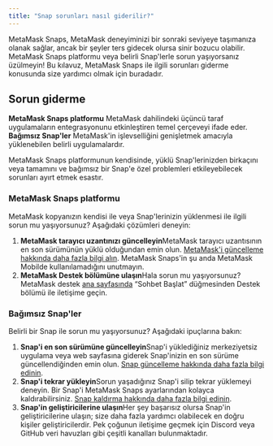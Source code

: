 ```yaml
---
title: "Snap sorunları nasıl giderilir?"
---
```


MetaMask Snaps, MetaMask deneyiminizi bir sonraki seviyeye taşımanıza olanak sağlar, ancak bir şeyler ters gidecek olursa sinir bozucu olabilir. MetaMask Snaps platformu veya belirli Snap'lerle sorun yaşıyorsanız üzülmeyin! Bu kılavuz, MetaMask Snaps ile ilgili sorunları giderme konusunda size yardımcı olmak için buradadır.

## Sorun giderme

**MetaMask Snaps platformu** MetaMask dahilindeki üçüncü taraf uygulamaların entegrasyonunu etkinleştiren temel çerçeveyi ifade eder. **Bağımsız Snap'ler** MetaMask'in işlevselliğini genişletmek amacıyla yüklenebilen belirli uygulamalardır.

MetaMask Snaps platformunun kendisinde, yüklü Snap'lerinizden birkaçını veya tamamını ve bağımsız bir Snap'e özel problemleri etkileyebilecek sorunları ayırt etmek esastır.

### MetaMask Snaps platformu

MetaMask kopyanızın kendisi ile veya Snap'lerinizin yüklenmesi ile ilgili sorun mu yaşıyorsunuz? Aşağıdaki çözümleri deneyin:

1. **MetaMask tarayıcı uzantınızı güncelleyin**MetaMask tarayıcı uzantısının en son sürümünün yüklü olduğundan emin olun. [MetaMask'i güncelleme hakkında daha fazla bilgi alın](/managing-my-wallet/using-metamask/how-to-update-the-version-of-metamask). MetaMask Snaps'in şu anda MetaMask Mobilde kullanılamadığını unutmayın.
2. **MetaMask Destek bölümüne ulaşın**Hala sorun mu yaşıyorsunuz? MetaMask destek [ana sayfasında](https://support.metamask.io/hc) “Sohbet Başlat” düğmesinden Destek bölümü ile iletişime geçin.

### Bağımsız Snap'ler

Belirli bir Snap ile sorun mu yaşıyorsunuz? Aşağıdaki ipuçlarına bakın:

1. **Snap'i en son sürümüne güncelleyin**Snap'i yüklediğiniz merkeziyetsiz uygulama veya web sayfasına giderek Snap'inizin en son sürüme güncellendiğinden emin olun. [Snap güncelleme hakkında daha fazla bilgi edinin](/metamask-snaps/how-to-update-a-snap).
2. **Snap'i tekrar yükleyin**Sorun yaşadığınız Snap'i silip tekrar yüklemeyi deneyin. Bir Snap'i MetaMask Snaps ayarlarından kolayca kaldırabilirsiniz. [Snap kaldırma hakkında daha fazla bilgi edinin](/metamask-snaps/how-to-uninstall-a-snap).
3. **Snap'in geliştiricilerine ulaşın**Her şey başarısız olursa Snap'in geliştiricilerine ulaşın; size daha fazla yardımcı olabilecek en doğru kişiler geliştiricilerdir. Pek çoğunun iletişime geçmek için Discord veya GitHub veri havuzları gibi çeşitli kanalları bulunmaktadır.
